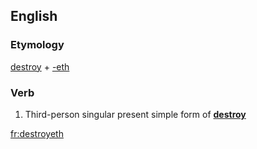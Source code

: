 ==English==

===Etymology===
[[destroy]] + [[-eth]]

===Verb===
{{infl|en|verb form}}

# {{archaic}} Third-person singular present simple form of '''[[destroy]]'''

[[fr:destroyeth]]